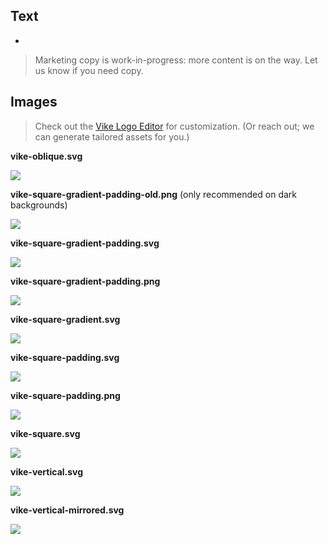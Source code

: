 
## Text

- <Link href="/architecture" />

> Marketing copy is work-in-progress: more content is on the way. Let us know if you need copy.

## Images

> Check out the [Vike Logo Editor](https://vike.land/editor) for customization. (Or reach out; we can generate tailored assets for you.)

**vike-oblique.svg**

<img src={vike_oblique} />

**vike-square-gradient-padding-old.png** (only recommended on dark backgrounds)

<img src={vike_square_gradient_padding_old} />

**vike-square-gradient-padding.svg**

<img src={vike_square_gradient_padding} />

**vike-square-gradient-padding.png**

<img src={vike_square_gradient_padding_png} />

**vike-square-gradient.svg**

<img src={vike_square_gradient} />

**vike-square-padding.svg**

<img src={vike_square_padding} />

**vike-square-padding.png**

<img src={vike_square_padding_png} />

**vike-square.svg**

<img src={vike_square} />

**vike-vertical.svg**

<img src={vike_vertical} />

**vike-vertical-mirrored.svg**

<img src={vike_vertical_mirrored} />
